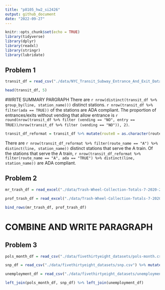 ```yaml
---
title: "p8105_hw2_si2426"
output: github_document
date: "2022-09-27"
---
```


```r
knitr::opts_chunk$set(echo = TRUE)
library(tidyverse)
library(dplyr)
library(readxl)
library(stringr)
library(lubridate)
```

## Problem 1

```r
transit_df = read_csv("./data/NYC_Transit_Subway_Entrance_And_Exit_Data.csv") %>% janitor::clean_names() %>% select(line, station_name, station_latitude, station_longitude, route1:route11, entrance_type, entry, vending, ada) %>% mutate(entry = recode(entry, "YES" = TRUE, NO = FALSE))
```

```r
head(transit_df, 5)
```

#WRITE SUMMARY PARGRAPH
There are `r nrow(distinct(transit_df %>% group_by(line, station_name)))` distinct stations. `r nrow(transit_df %>% filter(ada == TRUE))` of the stations are ADA compliant. The proportion of entrances/exits without vending that allow entrance is `r round(nrow(transit_df %>% filter (vending == "NO", entry == TRUE))/nrow(transit_df %>% filter (vending == "NO")), 2)`.

```r
transit_df_reformat = transit_df %>% mutate(route8 = as.character(route8), route9 = as.character(route9), route10 = as.character(route10), route11 = as.character(route11)) %>% pivot_longer(route1:route11, names_to = "route_number", values_to = "route_name")
```

There are `r nrow(transit_df_reformat %>% filter(route_name == "A") %>% distinct(line, station_name))` distinct stations that serve the A train. Of the stations that serve the A train, `r nrow(transit_df_reformat %>% filter(route_name == "A", ada == "TRUE") %>% distinct(line, station_name))` are ADA compliant.


## Problem 2

```r
mr_trash_df = read_excel("./data/Trash-Wheel-Collection-Totals-7-2020-2.xlsx", sheet = "Mr. Trash Wheel", range = cell_cols(c("A:N"))) %>% janitor::clean_names() %>% na.exclude(dumpster) %>% mutate(sports_balls = as.integer(round(sports_balls))) %>% mutate(dumpster = as.numeric(dumpster)) %>% mutate(type = "mr")

prof_trash_df = read_excel("./data/Trash-Wheel-Collection-Totals-7-2020-2.xlsx", sheet = "Professor Trash Wheel", range = cell_cols(c("A:N"))) %>% janitor::clean_names() %>% filter(!is.na(dumpster)) %>% mutate(sports_balls = as.integer(round(sports_balls))) %>% mutate(type = "professor")

bind_rows(mr_trash_df, prof_trash_df)
```
# COMBINE AND WRITE PARAGRAPH

## Problem 3
```r
pols_month_df = read_csv("./data/fivethirtyeight_datasets/pols-month.csv") %>% separate(col = mon, into= c("year", "month", "day")) %>%mutate(month = factor(month.name[(as.numeric(month))], levels = month.name)) %>% mutate(year = as.numeric(year)) %>% mutate(president = ifelse(prez_dem == 1, "dem", "gop")) %>% select(-c(prez_dem, prez_gop, day)) %>% arrange(year, month)

snp_df = read_csv("./data/fivethirtyeight_datasets/snp.csv") %>% mutate(date = as.Date(date, format = "%m/%d/%y")) %>% separate(col = date, into = c("year", "month", "day")) %>% mutate(month = factor(month.name[(as.numeric(month))], levels = month.name)) %>% mutate(year = as.numeric(year)) %>% select(-c(day)) %>% arrange(year, month)

unemployment_df = read_csv("./data/fivethirtyeight_datasets/unemployment.csv") %>% janitor::clean_names() %>% pivot_longer(jan:dec, names_to = "month", values_to = "unemployment_rate") %>% mutate(month = str_to_sentence(month)) %>% mutate(month = factor(month, levels = month.abb, labels = month.name))

left_join(pols_month_df, snp_df) %>% left_join(unemployment_df)
```







